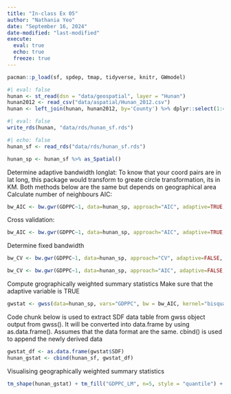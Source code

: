```yaml
---
title: "In-class Ex 05"
author: "Nathania Yeo"
date: "September 16, 2024"
date-modified: "last-modified"
execute:
  eval: true
  echo: true
  freeze: true
---
```


```r
pacman::p_load(sf, spdep, tmap, tidyverse, knitr, GWmodel)
```

```r
#| eval: false
hunan <- st_read(dsn = "data/geospatial", layer = "Hunan")
hunan2012 <- read_csv("data/aspatial/Hunan_2012.csv")
hunan <- left_join(hunan, hunan2012, by='County') %>% dplyr::select(1:4, 7, 15)
```
```r
#| eval: false
write_rds(hunan, "data/rds/hunan_sf.rds")
```

```r
#| echo: false
hunan_sf <- read_rds("data/rds/hunan_sf.rds")
```

```r
hunan_sp <- hunan_sf %>% as_Spatial()
```

Determine adaptive bandwidth
longlat: To know that your coord pairs are in lat long, this package would transform to greate circle transformation, its in KM. 
Both methods below are the same but depends on geographical area
Calculate number of neighbours
AIC:
```r
bw_AIC <- bw.gwr(GDPPC~1, data=hunan_sp, approach="AIC", adaptive=TRUE, kernel="bisquare", longlat=1)
```

Cross validation:
```r
bw_AIC <- bw.gwr(GDPPC~1, data=hunan_sp, approach="AIC", adaptive=TRUE, kernel="bisquare", longlat=1)
```

Determine fixed bandwidth
```r
bw_CV <- bw.gwr(GDPPC~1, data=hunan_sp, approach="CV", adaptive=FALSE, kernel="bisquare", longlat=T)
```
```r
bw_CV <- bw.gwr(GDPPC~1, data=hunan_sp, approach="AIC", adaptive=FALSE, kernel="bisquare", longlat=T)
```

Compute grographically weighted summary statistics
Make sure that the adaptive variable is TRUE
```r
gwstat <- gwss(data=hunan_sp, vars="GDPPC", bw = bw_AIC, kernel="bisquare", adaptive=TRUE, longlat=T)
```

Code chunk below is used to extract SDF data table from gwss object output from gwss(). It will be converted into data.frame by using as.data.frame(). Assumes that the data format are the same. cbind() is used to append the newly derived data
```r
gwstat_df <- as.data.frame(gwstat$SDF)
hunan_gstat <- cbind(hunan_sf, gwstat_df)
```

Visualising geographically weighted summary statistics
```r
tm_shape(hunan_gstat) + tm_fill("GDPPC_LM", n=5, style = "quantile") + tm_borders(alpha=0.5) + tm_layout(main.title="Distribution of geographically weighted mean", main.title.position = "center", main.title.size = 1.0, legend.text.size = 1.2, legend.height = 1.50, legend.width = 1.50, frame=TRUE)
```
